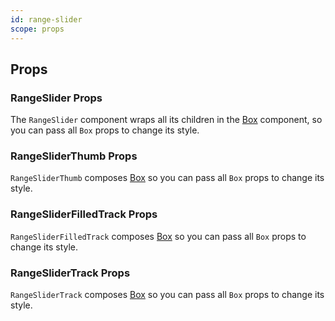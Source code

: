 ```yaml
---
id: range-slider
scope: props
---
```


## Props

### RangeSlider Props

The `RangeSlider` component wraps all its children in the
[Box](/docs/components/layout/box) component, so you can pass all `Box` props to
change its style.

<PropsTable of='RangeSlider' />

### RangeSliderThumb Props

`RangeSliderThumb` composes [Box](/docs/components/layout/box) so you can pass
all `Box` props to change its style.

### RangeSliderFilledTrack Props

`RangeSliderFilledTrack` composes [Box](/docs/components/layout/box) so you can
pass all `Box` props to change its style.

### RangeSliderTrack Props

`RangeSliderTrack` composes [Box](/docs/components/layout/box) so you can pass
all `Box` props to change its style.
